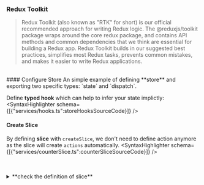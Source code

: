 
 
<Meta title="Redux/Redux Toolkit" />



### Redux Toolkit
> Redux Toolkit (also known as "RTK" for short) is our official recommended approach for writing Redux logic. 
The @reduxjs/toolkit package wraps around the core redux package, 
and contains API methods and common dependencies that we think are essential for building a Redux app. 
Redux Toolkit builds in our suggested best practices, simplifies most Redux tasks, 
prevents common mistakes, and makes it easier to write Redux applications.

<br />
#### Configure Store
An simple example of defining **store** and exporting two specific types: `state` and `dispatch`.
<SyntaxHighlighter schema={[{"services/store.ts":storeSourceCode}]} />
<br />

Define **typed hook** which can help to infer your state implictly:  
<SyntaxHighlighter schema={[{"services/hooks.ts":storeHooksSourceCode}]} />
<br />


#### Create Slice

By defining **slice** with `createSlice`, we don't need to define action anymore as the slice will create `actions` automatically.
 <SyntaxHighlighter schema={[{"services/counterSlice.ts":counterSliceSourceCode}]} />

<br />
<br />

<details>
<summary>**check the definition of slice**</summary>
```ts

export interface Slice<State = any, CaseReducers extends SliceCaseReducers<State> = SliceCaseReducers<State>, Name extends string = string, ReducerPath extends string = Name, Selectors extends SliceSelectors<State> = SliceSelectors<State>> {
    /**
     * The slice name.
     */
    name: Name;
    /**
     *  The slice reducer path.
     */
    reducerPath: ReducerPath;
    /**
     * The slice's reducer.
     */
    reducer: Reducer<State>;
    /**
     * Action creators for the types of actions that are handled by the slice
     * reducer.
     */
    actions: CaseReducerActions<CaseReducers, Name>;
    /**
     * The individual case reducer functions that were passed in the `reducers` parameter.
     * This enables reuse and testing if they were defined inline when calling `createSlice`.
     */
    caseReducers: SliceDefinedCaseReducers<CaseReducers>;
    /**
     * Provides access to the initial state value given to the slice.
     * If a lazy state initializer was provided, it will be called and a fresh value returned.
     */
    getInitialState: () => State;
    /**
     * Get localised slice selectors (expects to be called with *just* the slice's state as the first parameter)
     */
    getSelectors(): Id<SliceDefinedSelectors<State, Selectors, State>>;
    /**
     * Get globalised slice selectors (`selectState` callback is expected to receive first parameter and return slice state)
     */
    getSelectors<RootState>(selectState: (rootState: RootState) => State): Id<SliceDefinedSelectors<State, Selectors, RootState>>;
    /**
     * Selectors that assume the slice's state is `rootState[slice.reducerPath]` (which is usually the case)
     *
     * Equivalent to `slice.getSelectors((state: RootState) => state[slice.reducerPath])`.
     */
    get selectors(): Id<SliceDefinedSelectors<State, Selectors, {
        [K in ReducerPath]: State;
    }>>;
}
```
Apparently we can see that the slice has properties `actions` and `reducer` which we going to export, and each action name was combined by slice's name and each reducer's name.

</details>

<br />
### The Counter Example
Now let's create a simple counter to utilize this store: 

 
 
<SyntaxHighlighter schema={[
  {"features/Counter.tsx" : counterSourceCode},
  {"services/store.ts":storeSourceCode},
  {"services/hooks.ts":storeHooksSourceCode},
  {"services/counterSlice.ts":counterSliceSourceCode}
]} />

**Render:**
<Canvas  sourceState="none">
  {withDevtools(Counter)()}
</ Canvas>




 
<br />
<br />
<br />

 

<QABox>
  <QABox.Question> 
    What's the difference between slice's name `counter` and reducer's `counter`, how if there are different?
  </ QABox.Question>
  <QABox.Answer> 
    slice's `counter` used for action name, reducer's `counter` used for store.state name.
  </ QABox.Answer>
</ QABox>
 

<br /> 


